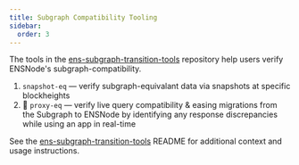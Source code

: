 ```yaml
---
title: Subgraph Compatibility Tooling
sidebar:
  order: 3
---
```



The tools in the [ens-subgraph-transition-tools](https://github.com/namehash/ens-subgraph-transition-tools) repository help users verify ENSNode's subgraph-compatibility.

1. `snapshot-eq` — verify subgraph-equivalant data via snapshots at specific blockheights
2. 🚧 `proxy-eq` — verify live query compatibility & easing migrations from the Subgraph to ENSNode by identifying any response discrepancies while using an app in real-time

See the [ens-subgraph-transition-tools](https://github.com/namehash/ens-subgraph-transition-tools) README for additional context and usage instructions.

<LinkCard
  title="ens-subgraph-transition-tools"
  description="Tools for verifying ENSNode's subgraph compatibility"
  href="https://github.com/namehash/ens-subgraph-transition-tools"
/>


